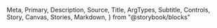   Meta,
  Primary,
  Description,
  Source,
  Title,
  ArgTypes,
  Subtitle,
  Controls,
  Story,
  Canvas,
  Stories,
  Markdown,
} from "@storybook/blocks"

<Meta of={MultiSelect} />

<Title />

<Description of={MultiSelect} />

```tsx
import { MultiSelect } from "@einride/ui"
```

## Basic

<Description of={MultiSelect.Basic} />

<Canvas of={MultiSelect.Basic} />

<Controls of={MultiSelect.Basic} />
